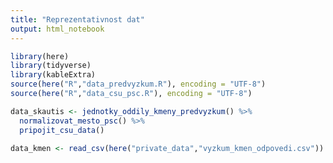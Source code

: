 ---
title: "Reprezentativnost dat"
output: html_notebook
---



```{r setup}
library(here)
library(tidyverse)
library(kableExtra)
source(here("R","data_predvyzkum.R"), encoding = "UTF-8")
source(here("R","data_csu_psc.R"), encoding = "UTF-8")

```

```{r}
data_skautis <- jednotky_oddily_kmeny_predvyzkum() %>%
  normalizovat_mesto_psc() %>%
  pripojit_csu_data()
```


```{r}
data_kmen <- read_csv(here("private_data","vyzkum_kmen_odpovedi.csv"))
```

